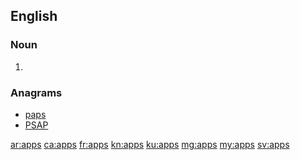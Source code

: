 {{also|apps|Apps|apps.}}
==English==

===Noun===
{{head|en}}

# {{plural of|app}}

===Anagrams===
* [[paps#English|paps]]
* [[PSAP#English|PSAP]]

[[ar:apps]]
[[ca:apps]]
[[fr:apps]]
[[kn:apps]]
[[ku:apps]]
[[mg:apps]]
[[my:apps]]
[[sv:apps]]
